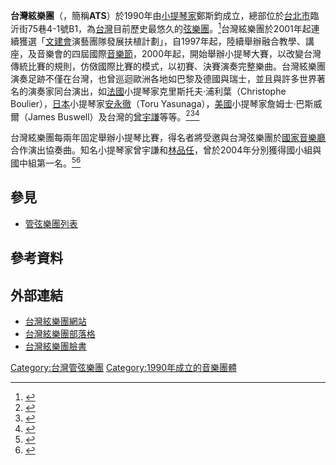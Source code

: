 {{newsrelease|time=2020-03-02}}
{{Refimprove|time=2021-09-24T08:12:31+00:00}}
'''台灣絃樂團'''（{{lang-en|'''Academy of Taiwan Strings'''}}，簡稱'''ATS'''）於1990年由[[小提琴家|小提琴家]]鄭斯鈞成立，總部位於[[台北市|台北市]]臨沂街75巷4-1號B1，為[[中華民國|台灣]]目前歷史最悠久的[[弦樂團|弦樂團]]。<ref>{{cite web |title=大師傳承 小提琴王者之師維特哈絲與台灣絃樂團 |url=https://www.xinmedia.com/article/19025 |website=欣傳媒 |publisher=Xinmedia |accessdate=2021-10-24 |archive-date=2021-10-27 |archive-url=https://web.archive.org/web/20211027105624/https://www.xinmedia.com/article/19025 |dead-url=no }}</ref>台灣絃樂團於2001年起連續獲選「[[文建會|文建會]]演藝團隊發展扶植計劃」，自1997年起，陸續舉辦融合教學、講座，及音樂會的四屆國際[[音樂節|音樂節]]，2000年起，開始舉辦小提琴大賽，以改變台灣傳統比賽的規則，仿傚國際比賽的模式，以初賽、決賽演奏完整樂曲。台灣絃樂團演奏足跡不僅在台灣，也曾巡迴歐洲各地如巴黎及德國與瑞士，{{Citation needed|也是台灣第一個受邀日本演出的弦樂團，|time=2021-09-24T08:12:31+00:00}}並且與許多世界著名的演奏家同台演出，如[[法國|法國]]小提琴家克里斯托夫‧浦利葉（Christophe Boulier），[[日本|日本]]小提琴家[[安永彻|安永徹]]（Toru Yasunaga），[[美國|美國]]小提琴家詹姆士‧巴斯威爾（James Buswell）及台灣的[[曾宇謙|曾宇謙]]等等。<ref>{{cite web | url = http://www.atstrings.com.tw/ | title = 台灣絃樂團 | accessdate = 2012-02-18 | date = 2003 | publisher = 台灣絃樂團 | language = zh-tw | archive-date = 2020-09-25 | archive-url = https://web.archive.org/web/20200925105331/http://atstrings.com.tw/ | dead-url = no }}</ref><ref>{{cite news |title=曾宇謙與台灣絃樂團合作 在秋天聽見巴哈樂章 |url=https://udn.com/news/story/7314/4919633 |accessdate=2021-01-02 |work=聯合新聞網 |agency=中央通訊社 |publisher=聯合線上公司 |date=2020-10-08}}</ref><ref>{{cite web |author1=黃俊銘 |title=理想與困頓的避難所：30歲的台灣絃樂團 |url=https://opinion.udn.com/opinion/story/6785/4866754 |website=聯合新聞網 |publisher=聯合線上公司 |accessdate=2021-01-02 |archive-date=2020-10-31 |archive-url=https://web.archive.org/web/20201031151746/https://opinion.udn.com/opinion/story/6785/4866754 |dead-url=no }}</ref>

台灣絃樂團每兩年固定舉辦小提琴比賽，得名者將受邀與台灣弦樂團於[[國家音樂廳|國家音樂廳]]合作演出協奏曲。知名小提琴家曾宇謙和[[林品任|林品任]]，曾於2004年分別獲得國小組與國中組第一名。<ref>{{cite web |title=第五屆（2004年）小提琴比賽得主名單 |url=http://www.atstrings.com.tw/tw/?sid=contest&d=c |website=台灣絃樂團 |publisher=台灣絃樂團 |accessdate=2021-02-27 |archive-date=2021-07-21 |archive-url=https://web.archive.org/web/20210721054925/http://www.atstrings.com.tw/tw/?sid=contest&d=c |dead-url=no }}</ref><ref>{{cite web |title=台灣絃樂團小提琴比賽得主聯合音樂會 |url=https://ent.ltn.com.tw/news/paper/1271378 |website=自由時報 |publisher=自由時報 |accessdate=2021-02-27 |archive-date=2021-09-24 |archive-url=https://web.archive.org/web/20210924162626/https://ent.ltn.com.tw/news/paper/1271378 |dead-url=no }}</ref>

==參見==
* [[管弦樂團列表|管弦樂團列表]]

==參考資料==
{{reflist}}

==外部連結==
* [http://www.atstrings.com.tw/ 台灣絃樂團網站] {{Wayback|url=http://www.atstrings.com.tw/ |date=20200925105331 }}{{zh-tw}}{{en}}
* [http://ats2010.pixnet.net/blog 台灣絃樂團部落格] {{Wayback|url=http://ats2010.pixnet.net/blog |date=20160422015547 }}{{zh-tw}}
* [http://www.facebook.com/Atstrings 台灣絃樂團臉書] {{Wayback|url=http://www.facebook.com/Atstrings |date=20121215180732 }}{{zh-tw}}

[[Category:台灣管弦樂團|Category:台灣管弦樂團]]
[[Category:1990年成立的音樂團體|Category:1990年成立的音樂團體]]